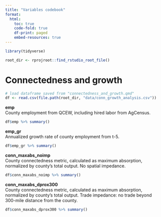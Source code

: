 ```yaml
---
title: "Variables codebook"
format: 
  html:
    toc: true
    code-fold: true
    df-print: paged
    embed-resources: true
---
```


```r
library(tidyverse)

root_dir <- rprojroot::find_rstudio_root_file()
```


# Connectedness and growth


```r
# load dataframe saved from "connectedness_and_growth.qmd"
df <- read.csv(file.path(root_dir, "data/conn_growth_analysis.csv"))
```

**emp**  
County employment from QCEW, including hired labor from AgCensus.

```r
df$emp %>% summary()
```


**emp_gr**  
Annualized growth rate of county employment from t-5.

```r
df$emp_gr %>% summary()
```

**conn_maxabs_noimp**  
County connectedness metric, calculated as maximum absorption, normalized by county's total output.
No spatial impedance.

```r
df$conn_maxabs_noimp %>% summary()
```


**conn_maxabs_dprox300**  
County connectedness metric, calculated as maximum absorption, normalized by county's total output.
Trade impedance: no trade beyond 300-mile distance from the county.

```r
df$conn_maxabs_dprox300 %>% summary()
```

